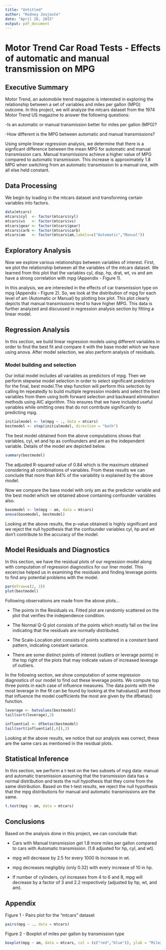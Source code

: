 ```yaml
---
title: "Untitled"
author: "Rodney Joujoute"
date: "April 26, 2015"
output: pdf_document
---
```


# Motor Trend Car Road Tests - Effects of automatic and manual transmission on MPG

## Executive Summary

Motor Trend, an automobile trend magazine is interested in exploring the relationship between a set of variables and miles per gallon (MPG) outcome. In this project, we will analyze the mtcars dataset from the 1974 Motor Trend US magazine to answer the following questions:

-Is an automatic or manual transmission better for miles per gallon (MPG)?

-How different is the MPG between automatic and manual transmissions?

Using simple linear regression analysis, we determine that there is a signficant difference between the mean MPG for automatic and manual transmission cars. Manual transmissions achieve a higher value of MPG compared to automatic transmission. This increase is approximately 1.8 MPG when switching from an automatic transmission to a manual one, with all else held constant.

## Data Processing

We begin by loading in the mtcars dataset and transforming certain variables into factors.

```r
data(mtcars)
mtcars$cyl  <- factor(mtcars$cyl)
mtcars$vs   <- factor(mtcars$vs)
mtcars$gear <- factor(mtcars$gear)
mtcars$carb <- factor(mtcars$carb)
mtcars$am   <- factor(mtcars$am,labels=c("Automatic","Manual"))
```

## Exploratory Analysis

Now we explore various relationships between variables of interest. First, we plot the relationship between all the variables of the mtcars dataset. We learned from this plot that the variables cyl, disp, hp, drat, wt, vs and am have a strong correlation with mpg (Appendix - Figure 1).

In this analysis, we are interested in the effects of car transmission type on mpg (Appendix - Figure 2). So, we look at the distribution of mpg for each level of am (Automatic or Manual) by plotting box plot. This plot clearly depicts that manual transmissions tend to have higher MPG. This data is further analyzed and discussed in regression analysis section by fitting a linear model.

## Regression Analysis

In this section, we build linear regression models using different variables in order to find the best fit and compare it with the base model which we have using anova. After model selection, we also perform analysis of residuals.

### Model building and selection

Our initial model includes all variables as predictors of mpg. Then we perform stepwise model selection in order to select significant predictors for the final, best model.The step function will perform this selection by calling lm repeatedly to build multiple regression models and select the best variables from them using both forward selection and backward elimination methods using AIC algorithm. This ensures that we have included useful variables while omitting ones that do not contribute significantly to predicting mpg.

```r
initialmodel <- lm(mpg ~ ., data = mtcars)
bestmodel <- step(initialmodel, direction = "both")
```

The best model obtained from the above computations shows that variables, cyl, wt and hp as confounders and am as the independent variable. Details of the model are depicted below.

```r
summary(bestmodel)
```


The adjusted R-squared value of 0.84 which is the maximum obtained considering all combinations of variables. From these results we can conclude that more than 84% of the variability is explained by the above model.

Now we compare the base model with only am as the predictor variable and the best model which we obtained above containing confounder variables also.

```r
basemodel <- lm(mpg ~ am, data = mtcars)
anova(basemodel, bestmodel)
```


Looking at the above results, the p-value obtained is highly significant and we reject the null hypothesis that the confounder variables cyl, hp and wt don’t contribute to the accuracy of the model.

## Model Residuals and Diagnostics

In this section, we have the residual plots of our regression model along with computation of regression diagnostics for our liner model. This excercise helped us in examining the residuals and finding leverage points to find any potential problems with the model.

```r
par(mfrow=c(2, 2))
plot(bestmodel)
```

Following observations are made from the above plots…

- The points in the Residuals vs. Fitted plot are randomly scattered on the plot that verifies the independence condition.

- The Normal Q-Q plot consists of the points which mostly fall on the line indicating that the residuals are normally distributed.

- The Scale-Location plot consists of points scattered in a constant band pattern, indicating constant variance.

- There are some distinct points of interest (outliers or leverage points) in the top right of the plots that may indicate values of increased leverage of outliers.

In the following section, we show computation of some regression diagnostics of our model to find out these leverage points. We compute top three points in each case of influence measures. The data points with the most leverage in the fit can be found by looking at the hatvalues() and those that influence the model coefficients the most are given by the dfbetas() function.

```r
leverage <- hatvalues(bestmodel)
tail(sort(leverage),3)
```

```r
influential <- dfbetas(bestmodel)
tail(sort(influential[,6]),3)
```

Looking at the above results, we notice that our analysis was correct, these are the same cars as mentioned in the residual plots.

## Statistical Inference

In this section, we perform a t-test on the two subsets of mpg data: manual and automatic transmission assuming that the transmission data has a normal distribution and tests the null hypothesis that they come from the same distribution. Based on the t-test results, we reject the null hypothesis that the mpg distributions for manual and automatic transmissions are the same.

```r
t.test(mpg ~ am, data = mtcars)
```

## Conclusions

Based on the analysis done in this project, we can conclude that:

- Cars with Manual transmission get 1.8 more miles per gallon compared to cars with Automatic transmission. (1.8 adjusted for hp, cyl, and wt).

- mpg will decrease by 2.5 for every 1000 lb increase in wt.

- mpg decreases negligibly (only 0.32) with every increase of 10 in hp.

- If number of cylinders, cyl increases from 4 to 6 and 8, mpg will decrease by a factor of 3 and 2.2 respectively (adjusted by hp, wt, and am).

## Appendix

Figure 1 - Pairs plot for the “mtcars” dataset

```r
pairs(mpg ~ ., data = mtcars)
```

Figure 2 - Boxplot of miles per gallon by transmission type

```r
boxplot(mpg ~ am, data = mtcars, col = (c("red","blue")), ylab = "Miles Per Gallon", xlab = "Transmission Type")
```


